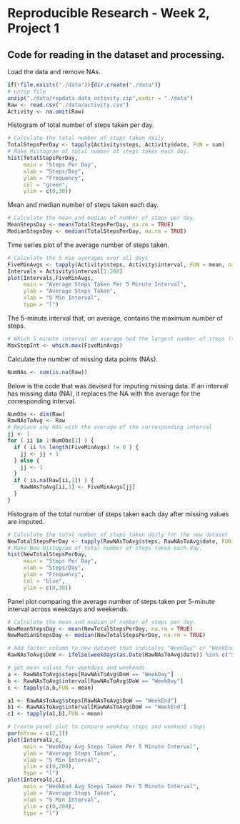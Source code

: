 Reproducible Research - Week 2, Project 1
=========================
## Code for reading in the dataset and processing.

Load the data and remove NAs.
```r
if(!file.exists("./data")){dir.create("./data")}
# unzip file
unzip("./data/repdata_data_activity.zip",exdir = "./data")
Raw <- read.csv("./data/activity.csv")
Activity <- na.omit(Raw)
```
Histogram of total number of steps taken per day.
```r
# Calculate the total number of steps taken daily
TotalStepsPerDay <- tapply(Activity$steps, Activity$date, FUN = sum)
# Make Histogram of total number of steps taken each day.
hist(TotalStepsPerDay,
     main = "Steps Per Day",
     xlab = "Steps/Day",
     ylab = "Frequency",
     col = "green",
     ylim = c(0,30))
```
Mean and median number of steps taken each day.
```r
# Calculate the mean and median of number of steps per day.
MeanStepsDay <- mean(TotalStepsPerDay, na.rm = TRUE)
MedianStepsDay <- median(TotalStepsPerDay, na.rm = TRUE)
```
Time series plot of the average number of steps taken.
```r
# Calculate the 5 min averages over all days
FiveMinAvgs <- tapply(Activity$steps, Activity$interval, FUN = mean, na.rm = TRUE)
Intervals = Activity$interval[1:288]
plot(Intervals,FiveMinAvgs,
     main = "Average Steps Taken Per 5 Minute Interval",
     ylab = "Average Steps Taken",
     xlab = "5 Min Interval",
     type = "l")
```
The 5-minute interval that, on average, contains the maximum number of steps.
```r
# Which 5 minute interval on average had the largest number of steps (the 104th 5 minute interval)
MaxStepInt <- which.max(FiveMinAvgs)
```
Calculate the number of missing data points (NAs).
```r
NumNAs <- sum(is.na(Raw))
```
Below is the code that was devised for imputing missing data.
If an interval has missing data (NA), it replaces the NA with the average for the corresponding interval.
```r
NumObs <- dim(Raw)
RawNAsToAvg <- Raw
# Replace any NAs with the average of the corresponding interval
jj <- 1
for ( ii in 1:NumObs[1] ) {
  if ( ii %% length(FiveMinAvgs) != 0 ) {
    jj <- jj + 1
  } else {
    jj <- 1
  }
  if ( is.na(Raw[ii,1]) ) {
    RawNAsToAvg[ii,1] <- FiveMinAvgs[jj]
  }
}
```
Histogram of the total number of steps taken each day after missing values are imputed.
```r
# Calculate the total number of steps taken daily for the new dataset
NewTotalStepsPerDay <- tapply(RawNAsToAvg$steps, RawNAsToAvg$date, FUN = sum)
# Make New Histogram of total number of steps taken each day.
hist(NewTotalStepsPerDay,
     main = "Steps Per Day",
     xlab = "Steps/Day",
     ylab = "Frequency",
     col = "blue",
     ylim = c(0,30))
```
Panel plot comparing the average number of steps taken per 5-minute interval across weekdays and weekends.
```r
# Calculate the mean and median of number of steps per day.
NewMeanStepsDay <- mean(NewTotalStepsPerDay, na.rm = TRUE)
NewMedianStepsDay <- median(NewTotalStepsPerDay, na.rm = TRUE)

# Add factor column to new dataset that indicates "WeekDay" or "WeekEnd" 
RawNAsToAvg$DoW <- ifelse(weekdays(as.Date(RawNAsToAvg$date)) %in% c("Saturday","Sunday"), "WeekEnd","WeekDay")

# get mean values for weekdays and weekends
a <- RawNAsToAvg$steps[RawNAsToAvg$DoW == "WeekDay"]
b <- RawNAsToAvg$interval[RawNAsToAvg$DoW == "WeekDay"]
c <- tapply(a,b,FUN = mean)

a1 <- RawNAsToAvg$steps[RawNAsToAvg$DoW == "WeekEnd"]
b1 <- RawNAsToAvg$interval[RawNAsToAvg$DoW == "WeekEnd"]
c1 <- tapply(a1,b1,FUN = mean)

# Create panel plot to compare weekday steps and weekend steps
par(mfrow = c(2,1))
plot(Intervals,c,
     main = "WeekDay Avg Steps Taken Per 5 Minute Interval",
     ylab = "Average Steps Taken",
     xlab = "5 Min Interval",
     ylim = c(0,200),
     type = "l")
plot(Intervals,c1,
     main = "WeekEnd Avg Steps Taken Per 5 Minute Interval",
     ylab = "Average Steps Taken",
     xlab = "5 Min Interval",
     ylim = c(0,200),
     type = "l")
```




